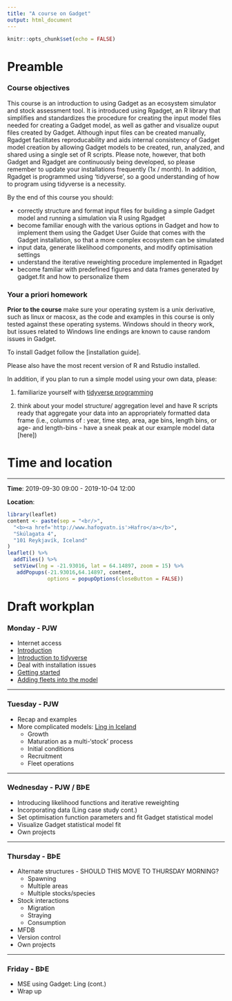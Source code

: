 ```yaml
---
title: "A course on Gadget"
output: html_document
---
```


```r
knitr::opts_chunk$set(echo = FALSE)
```

# Preamble


### Course objectives

This course is an introduction to using Gadget as an ecosystem simulator 
and stock assessment tool. It is introduced using Rgadget, an R library 
that simplifies and standardizes the procedure for creating the input model 
files needed for creating a Gadget model, as well as gather and visualize 
ouput files created by Gadget. Although input files can be created manually,
Rgadget facilitates reproducability and aids internal consistency of Gadget 
model creation by allowing Gadget models to be created, run, analyzed, and 
shared using a single set of R scripts. Please note, however, that both
Gadget and Rgadget are continuously being developed, so please remember to
update your installations frequently (1x / month). In addition, Rgadget is 
programmed using 'tidyverse', so a good understanding of how to program using 
tidyverse is a necessity. 

By the end of this course you should:

* correctly structure and format input files for building a simple Gadget
model and running a simulation via R using Rgadget
* become familiar enough with the various options in Gadget and how to implement
them using the Gadget User Guide that comes with the Gadget installation,
so that a more complex ecosystem can be simulated
* input data, generate likelihood components, and modify optimisation settings 
* understand the iterative reweighting procedure implemented in Rgadget
* become familiar with predefined figures and data frames generated by gadget.fit
and how to personalize them

### Your a priori homework

**Prior to the course** make sure your operating system is a unix derivative, 
such as linux or macosx, as the code and examples in this course is only tested 
against these operating systems. Windows should in theory work, but issues related 
to Windows line endings are known to cause random issues in Gadget. 

To install Gadget follow the [installation guide]. 

Please also have the most recent version of R and Rstudio installed.

In addition, if you plan to run a simple model using your own data, please:

1. familiarize yourself with [tidyverse programming](tidyverse.html)

2. think about your model structure/ aggregation level and have R scripts ready that 
aggregate your data into an appropriately formatted data frame (i.e., columns of :
year, time step, area, age bins, length bins, or age- and length-bins - have a sneak
peak at our example model data [here])

# Time and location
___

__Time__: 2019-09-30 09:00 - 2019-10-04 12:00

__Location__:
```r
library(leaflet)
content <- paste(sep = "<br/>",
  "<b><a href='http://www.hafogvatn.is'>Hafro</a></b>",
  "Skúlagata 4",
  "101 Reykjavík, Iceland"
)
leaflet() %>% 
  addTiles() %>% 
  setView(lng = -21.93016, lat = 64.14897, zoom = 15) %>%
   addPopups(-21.93016,64.14897, content,
             options = popupOptions(closeButton = FALSE))
```

# Draft workplan

### Monday - PJW

* Internet access
* [Introduction](introduction.html)
* [Introduction to tidyverse](tidyverse.html)
* Deal with installation issues
* [Getting started](getting_started.html)
* [Adding fleets into the model](day1_continued.html)

---

### Tuesday - PJW
* Recap and examples 
* More complicated models: [Ling in Iceland](day2_lingmodel.html)
  + Growth
  + Maturation as a multi-'stock' process
  + Initial conditions
  + Recruitment
  + Fleet operations

---

### Wednesday - PJW / BÞE
* Introducing likelihood functions and iterative reweighting
* Incorporating data (Ling case study cont.)
* Set optimisation function parameters and fit Gadget statistical model
* Visualize Gadget statistical model fit
* Own projects

---

### Thursday - BÞE
* Alternate structures - SHOULD THIS MOVE TO THURSDAY MORNING?
  + Spawning
  + Multiple areas
  + Multiple stocks/species
* Stock interactions
  + Migration
  + Straying
  + Consumption
* MFDB
* Version control
* Own projects

---
### Friday - BÞE
* MSE using Gadget: Ling (cont.)
* Wrap up